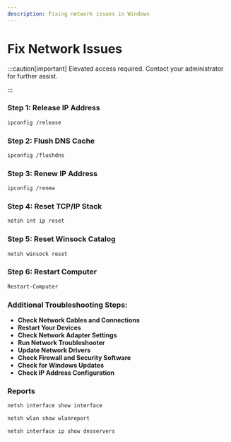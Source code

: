 ```yaml
---
description: Fixing network issues in Windows
---
```


# Fix Network Issues


:::caution[important]
Elevated access required. Contact your administrator for further assist.

:::


### Step 1: Release IP Address
```bash
ipconfig /release
```

### Step 2: Flush DNS Cache
```bash
ipconfig /flushdns
```

### Step 3: Renew IP Address
```bash
ipconfig /renew
```

### Step 4: Reset TCP/IP Stack
```bash
netsh int ip reset
```

### Step 5: Reset Winsock Catalog
```bash
netsh winsock reset
```
### Step 6: Restart Computer

```bash
Restart-Computer
```

### Additional Troubleshooting Steps:
- **Check Network Cables and Connections**
- **Restart Your Devices**
- **Check Network Adapter Settings**
- **Run Network Troubleshooter**
- **Update Network Drivers**
- **Check Firewall and Security Software**
- **Check for Windows Updates**
- **Check IP Address Configuration**


### Reports

```bash
netsh interface show interface
```
```bash
netsh wlan show wlanreport
```
```bash
netsh interface ip show dnsservers
```